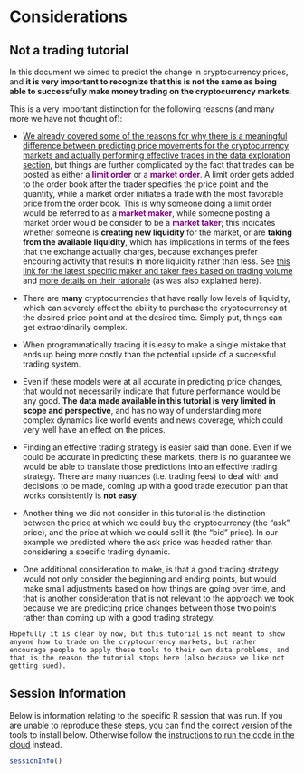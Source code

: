 # Considerations

## Not a trading tutorial

In this document we aimed to predict the change in cryptocurrency prices, and **it is very important to recognize that this is not the same as being able to successfully make money trading on the cryptocurrency markets**. 

This is a very important distinction for the following reasons (and many more we have not thought of):

-   [We already covered some of the reasons for why there is a meaningful difference between predicting price movements for the cryptocurrency markets and actually performing effective trades in the data exploration section](#market-depth), but things are further complicated by the fact that trades can be posted as either a [**limit order**]{style="color: purple;"} or a [**market order**]{style="color: purple;"}. A limit order gets added to the order book after the trader specifies the price point and the quantity, while a market order initiates a trade with the most favorable price from the order book. This is why someone doing a limit order would be referred to as a [**market maker**]{style="color: purple;"}, while someone posting a market order would be consider to be a [**market taker**]{style="color: purple;"}; this indicates whether someone is **creating new liquidity** for the market, or are **taking from the available liquidity**, which has implications in terms of the fees that the exchange actually charges, because exchanges prefer encouring activity that results in more liquidity rather than less. See [this link for the latest specific maker and taker fees based on trading volume](https://hitbtc.com/fee-tier) and [more details on their rationale](https://hitbtc.com/fees-and-limits) (as was also explained here).

- There are **many** cryptocurrencies that have really low levels of liquidity, which can severely affect the ability to purchase the cryptocurrency at the desired price point and at the desired time. Simply put, things can get extraordinarily complex.

- When programmatically trading it is easy to make a single mistake that ends up being more costly than the potential upside of a successful trading system.

- Even if these models were at all accurate in predicting price changes, that would not necessarily indicate that future performance would be any good. **The data made available in this tutorial is very limited in scope and perspective**, and has no way of understanding more complex dynamics like world events and news coverage, which could very well have an effect on the prices.

- Finding an effective trading strategy is easier said than done. Even if we could be accurate in predicting these markets, there is no guarantee we would be able to translate those predictions into an effective trading strategy. There are many nuances (i.e. trading fees) to deal with and decisions to be made, coming up with a good trade execution plan that works consistently is **not easy**.

- Another thing we did not consider in this tutorial is the distinction between the price at which we could buy the cryptocurrency (the "ask" price), and the price at which we could sell it (the "bid" price). In our example we predicted where the ask price was headed rather than considering a specific trading dynamic. 

- One additional consideration to make, is that a good trading strategy would not only consider the beginning and ending points, but would make small adjustments based on how things are going over time, and that is another consideration that is not relevant to the approach we took because we are predicting price changes between those two points rather than coming up with a good trading strategy.


```block2
Hopefully it is clear by now, but this tutorial is not meant to show anyone how to trade on the cryptocurrency markets, but rather encourage people to apply these tools to their own data problems, and that is the reason the tutorial stops here (also because we like not getting sued).
```


## Session Information

Below is information relating to the specific R session that was run. If you are unable to reproduce these steps, you can find the correct version of the tools to install below. Otherwise follow the [instructions to run the code in the cloud](#run-in-the-cloud) instead.

```r
sessionInfo()
```
